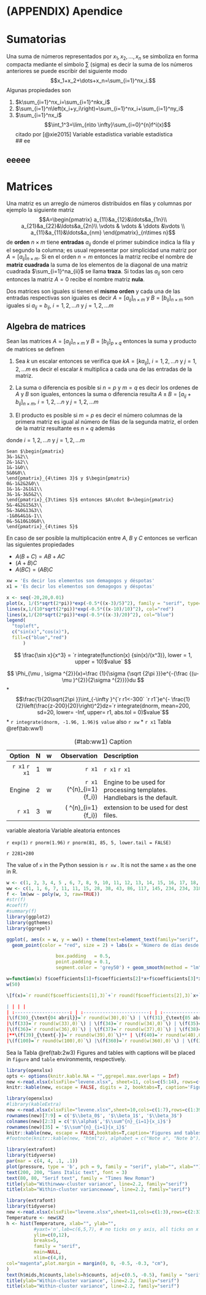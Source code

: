 # (APPENDIX) Apendice {-}
# Sumatorias

Una suma de números representados por $x_1, x_2, \ldots, x_n$ se simboliza en forma compacta mediante el simbolo $\sum$ (sigma) es decir la suma de los números anteriores se puede escribir del siguiente modo $$x_1+x_2+\dots+x_n=\sum_{i=1}^nx_i.$$
Algunas propiedades son 

1. $k\sum_{i=1}^nx_i=\sum_{i=1}^nkx_i$
2. $\sum_{i=1}^n\left(x_i+y_i\right)=\sum_{i=1}^nx_i+\sum_{i=1}^ny_i$
3. $\sum_{i=1}^nx_i$
$$\int_1^3=\lim_{n\to \infty}\sum_{i=0}^{n}f^i(x)$$
citado por [@xie2015]
Variable estadística variable estadística   
## ee

## eeeee

# Matrices

Una matriz es un arreglo de números distribuidos en filas y columnas por ejemplo la siguiente matriz
$$A=\begin{pmatrix}
a_{11}&a_{12}&\ldots&a_{1n}\\
a_{21}&a_{22}&\ldots&a_{2n}\\
\vdots & \vdots & \ddots &\vdots \\
a_{11}&a_{11}&\ldots&a_{nm}
\end{pmatrix}_{n\times n}$$
de **orden** $n\times m$ tiene **entradas** $a_{ij}$ donde el primer subindice indica la fila y el segundo la columna; es usual representar por simplicidad una matriz por $A=[a_{ij}]_{n\times m}$. Si en el orden $n=m$  entonces la matriz recibe el nombre de **matriz cuadrada**  la suma de los elementos de la diagonal de una matriz cuadrada $\sum_{i=1}^na_{ii}$ se llama **traza**\index{traza}. Si todas las $a_{ij}$ son cero entonces la matriz $A=0$ recibe el nombre matriz **nula**.

Dos matrices son iguales si tienen el **mismo orden** y cada una de las entradas respectivas son iguales es decir $A=[a_{ij}]_{n\times m}$ y $B=[b_{ij}]_{n\times m}$ son iguales si $a_{ij}=b_{ij}$, $i=1,2,\ldots n$ y $j=1,2,\ldots m$

## Algebra de matrices
Sean las matrices $A=[a_{ij}]_{n\times m}$ y $B=[b_{ij}]_{p\times q}$ entonces la suma y producto de matrices se definen

1. Sea $k$ un escalar entonces se verifica que $kA=[ka_{ij}]$, $i=1,2,\ldots n$ y $j=1,2,\ldots m$ es decir el escalar $k$ multiplica a cada una de las entradas de la matriz.

2. La suma o diferencia es posible si $n=p$ y $m=q$ es decir los ordenes de $A$ y $B$ son iguales, entonces la suma o diferencia resulta $A\pm B=[a_{ij}+b_{ij}]_{n\times m}$, $i=1,2,\ldots n$ y $j=1,2,\ldots m$ 

3. El producto es posible si $m=p$ es decir el número columnas de la primera matriz es igual al número de filas de la segunda matriz, el orden de la matriz resultante es $n\times q$ además 
\begin{align*}
A\cdot B&=\left[\sum_{k=1}^pa_{ik}b_{kj}\right]_{n\times q}\\
&=\begin{pmatrix}
\sum_{k=1}^ma_{1k}b_{k1}&\sum_{k=1}^ma_{1k}b_{k2}&\ldots&\sum_{k=1}^ma_{1k}b_{kq}\\
\sum_{k=1}^ma_{2k}b_{k1}&\sum_{k=1}^ma_{2k}b_{k2}&\ldots&\sum_{k=1}^ma_{2k}b_{kq}\\
\vdots & \vdots & \ddots &\vdots \\
\sum_{k=1}^ma_{nk}b_{k1}&\sum_{k=1}^ma_{nk}b_{k2}&\ldots&\sum_{k=1}^ma_{nk}b_{kq}\\
\end{pmatrix}_{n\times q}
\end{align*}

donde $i=1,2,\ldots n$ y $j=1,2,\ldots m$

```example
Sean $\begin{pmatrix}
3&-1&2\\
2&-1&2\\
1&-1&0\\
5&0&0\\
\end{pmatrix}_{4\times 3}$ y $\begin{pmatrix}
0&-1&2&2&0\\
1&-1&-2&1&1\\
3&-1&-3&5&2\\
\end{pmatrix}_{3\times 5}$ entonces $A\cdot B=\begin{pmatrix}
5&-4&2&15&3\\
5&-3&0&13&3\\
-1&0&4&1&-1\\
0&-5&10&10&0\\
\end{pmatrix}_{4\times 5}$
```
En caso de ser posible la multiplicación entre $A$, $B$ y $C$ entonces se verfican las siguientes propiedades

* $A(B+C)=AB+AC$
* $(A+B)C$
* $A(BC)=(AB)C$



```r
xw = 'Es decir los elementos son demagogos y déspotas' 
x1 = 'Es decir los elementos son demagogos y déspotas' 

```

```r

x <- seq(-20,20,0.01)
plot(x, 1/(5*sqrt(2*pi))*exp(-0.5*((x-3)/5)^2), family = "serif", type="l",ylab="",xlab="")
lines(x,1/(10*sqrt(2*pi))*exp(-0.5*((x-10)/10)^2), col="red")
lines(x,1/(20*sqrt(2*pi))*exp(-0.5*((x-3)/20)^2), col="blue")
legend(
  "topleft",
  c("sin(x)","cos(x)"),
  fill=c("blue","red")
      )
```

$$
\frac{\sin x}{x^3}
= `r integrate(function(x) {sin(x)/(x^3)}, lower = 1, upper = 10)$value`
$$

$$
\Phi_{\mu , \sigma ^{2}}(x)=\frac {1}{\sigma {\sqrt {2\pi }}}e^{-{\frac {(u-\mu )^{2}}{2\sigma ^{2}}}}du
$$
* $$\frac{1}{20\sqrt{2\pi }}\int_{-\infty }^{`r r1<-300` `r r1`}e^{- \frac{1}{2}\left(\frac{z-200}{20}\right)^2}dz=`r integrate(dnorm, mean=200, sd=20, lower= -Inf, upper= r1, abs.tol = 0)$value`$$
* `r integrate(dnorm, -1.96, 1.96)$ value` also `r xw`
* `r x1`
Tabla \@ref(tab:ww1)

Table: (\#tab:ww1) Caption

|     Option     |   N   |  w  |          Observation           |                              Description                               |
| -------------: | :---: | --- | -----------------------------: | :--------------------------------------------------------------------- |
| `r x1`  `r x1` |   1   | w   |                         `r x1` | `r x1`  `r x1`                                                         |
|         Engine |   2   | w   | `r x1` \(\sum^{n}_{i=1}{f_i}\) | Engine to be used for processing templates. Handlebars is the default. |
|         `r x1` |   3   | w   |       \( \sum^{n}_{i=1}{f_i}\) | extension to be used for dest files.                                   |

variable aleatoria Variable aleatoria entonces 

`r exp(1)`  `r pnorm(1.96)`  `r pnorm(81, 85, 5, lower.tail = FALSE)`

 `r 2281+280`

The value of `x` in the Python session is `r xw` .
It is not the same `x` as the one in R.

```r
w <- c(1, 2, 3, 4, 5 , 6, 7, 8, 9, 10, 11, 12, 13, 14, 15, 16, 17, 18, 19, 20, 21, 22, 23, 24, 25, 26, 27, 28, 29, 30, 31, 32, 33)
ww <- c(1, 1, 6, 7, 11, 11, 15, 28, 38, 43, 86, 117, 145, 234, 234, 318, 363, 395, 416, 480, 580, 635, 671, 852, 950, 1065, 1323, 1414, 1595, 1746, 2281, 2561, 2954)
f <- lm(ww ~ poly(w, 3, raw=TRUE))
#str(f)
#coef(f)
#summary(f)
library(ggplot2)
library(ggthemes)
library(ggrepel)

ggplot(, aes(x = w, y = ww)) + theme(text=element_text(family="serif", size=12)) +
  geom_point(color = "red", size = 2) + labs(x = "Número de días desde 5/3/20:1", y="Número de casos")+geom_label_repel(aes(label = ww, family="serif"), size = 5, 

                  box.padding   = 0.5,
                  point.padding = 0.1,
                  segment.color = 'grey50') + geom_smooth(method = "lm", fullrange=TRUE, formula = y ~ poly(x, 3, raw=TRUE), se = TRUE)+theme_tufte(ticks = TRUE)

w=function(x) f$coefficients[1]+f$coefficients[2]*x+f$coefficients[3]*x^2+f$coefficients[4]*x^3
w(50)

```

```r
\[f(x)=`r round(f$coefficients[1],3)`+`r round(f$coefficients[2],3)`x+`r round(f$coefficients[3],3)`x^2+`r round(f$coefficients[4],3)`x^3\]

| | | |
| :--------------------: | :------------------------: | :---------------------: |
|\(f(30)_{\text{04 abril}}=`r round(w(30),0)`\) | \(f(31)_{\text{05 abril}}=`r round(w(31),0)`\) | \(f(32)=`r round(w(32),0)`\) |
|\(f(33)=`r round(w(33),0)`\) | \(f(34)=`r round(w(34),0)`\) | \(f(35)=`r round(w(35),0)`\) |
|\(f(36)=`r round(w(36),0)`\) | \(f(37)=`r round(w(37),0)`\) | \(f(38)=`r round(w(38),0)`\) |
|**\(f(39)_{\text{-}}=`r round(w(39),0)`\)** | \(f(40)=`r round(w(40),0)`\) | \(f(41)=`r round(w(41),0)`\) |
|\(f(100)=`r round(w(100),0)`\) |\(f(360)=`r round(w(360),0)`\) | \(f(370)=`r round(w(370),0)`\) |
```

Sea la Tabla \@ref(tab:2w3) Figures and tables with captions will be placed in `figure` and `table` environments, respectively.

```r
library(openxlsx)
opts <- options(knitr.kable.NA = "",ggrepel.max.overlaps = Inf)
new <-read.xlsx(xlsxFile="levene.xlsx", sheet=11, cols=c(5:14), rows=c(1:18), colNames=T)
knitr::kable(new, escape = FALSE, digits = 2, booktabs=T, caption='Figures and tables with captions will be placed in `figure` ', linesep = "", longtable=T, align = "c")
```

```r
library(openxlsx)
#library(kableExtra)
new <-read.xlsx(xlsxFile="levene.xlsx",sheet=10,cols=c(1:7),rows=c(1:39),colNames=T)
rownames(new)[7:9] = c('$\\beta_0$', '$\\beta_1$', '$\\beta_3$')
colnames(new)[2:3] = c('$\\alpha$','$\\sum^{n}_{i=1}{x_i}$')
rownames(new)[35] = '$\\sum^{n}_{i=1}{x_i}$'
knitr::kable(new, escape = FALSE,booktabs=T,caption='Figures and tables with captions will be placed in `figure`',linesep = "",longtable=T)
#footnote(knitr::kable(new, "html"z), alphabet = c("Note a", "Note b"))
```

```r
library(extrafont)
library(tidyverse)
par(mar = c(4, 4, .1, .1))
plot(pressure, type = 'b', pch = 9, family = "serif", ylab="", xlab="")
text(200, 200, "Sans Italic text", font = 3)
text(80, 80, "Serif text", family = "Times New Roman")
title(ylab="Withinwww-cluster variance", line=2.2, family="serif")
title(xlab="Within-cluster variancewwww", line=2.2, family="serif")

```

<!-- ctrl shift c -->
```r
library(extrafont)
library(tidyverse)
new <-read.xlsx(xlsxFile="levene.xlsx",sheet=11,cols=c(1:3),rows=c(2:33),colNames=FALSE)
Temperature <- new$X2
h <- hist(Temperature, xlab="", ylab="",
          #yaxt='n',lab=c(6,5,7), # no ticks on y axis, all ticks on x
          ylim=c(0,12),
          breaks=5,
          family = "serif",
          main=NULL,
          xlim=c(4,8),
col="magenta",plot.margin = margin(0, 0, -0.5, -0.3, "cm"),
)
text(h$mids,h$counts,labels=h$counts, adj=c(0.5, -0.5), family = "serif")# top frecuencia.
title(ylab="Within-cluster variance", line=2.2, family="serif")
title(xlab="Within-cluster variance", line=2.2, family="serif")
```

